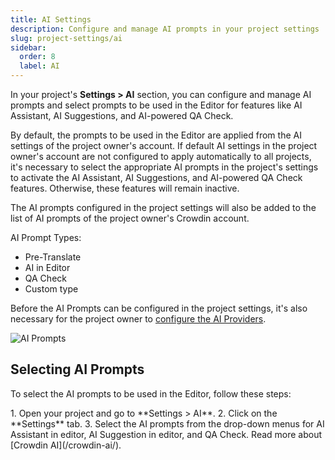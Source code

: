 ```yaml
---
title: AI Settings
description: Configure and manage AI prompts in your project settings
slug: project-settings/ai
sidebar:
  order: 8
  label: AI
---
```



In your project's **Settings > AI** section, you can configure and manage AI prompts and select prompts to be used in the Editor for features like AI Assistant, AI Suggestions, and AI-powered QA Check.

By default, the prompts to be used in the Editor are applied from the AI settings of the project owner's account. If default AI settings in the project owner's account are not configured to apply automatically to all projects, it's necessary to select the appropriate AI prompts in the project's settings to activate the AI Assistant, AI Suggestions, and AI-powered QA Check features. Otherwise, these features will remain inactive.

The AI prompts configured in the project settings will also be added to the list of AI prompts of the project owner's Crowdin account.

AI Prompt Types:

- Pre-Translate
- AI in Editor
- QA Check
- Custom type

<LinkCard
  title="Configuring AI Prompts"
  href="/crowdin-ai/#configuring-ai-prompts"
/>

Before the AI Prompts can be configured in the project settings, it's also necessary for the project owner to [configure the AI Providers](/crowdin-ai/#configuring-ai-providers).

<Image src={aiAddingPrompt} alt="AI Prompts" />

## Selecting AI Prompts

To select the AI prompts to be used in the Editor, follow these steps:

<Steps>
  1. Open your project and go to **Settings > AI**.
  2. Click on the **Settings** tab.
  3. Select the AI prompts from the drop-down menus for AI Assistant in editor, AI Suggestion in editor, and QA Check.
</Steps>

<ReadMore>
  Read more about [Crowdin AI](/crowdin-ai/).
</ReadMore>
